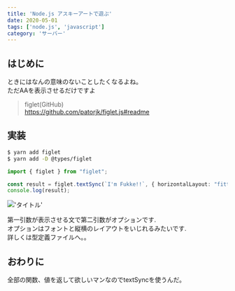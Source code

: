 ```yaml
---
title: 'Node.js アスキーアートで遊ぶ'
date: 2020-05-01
tags: ['node.js', 'javascript']
category: 'サーバー'
---
```


## はじめに

ときにはなんの意味のないことしたくなるよね。\
ただAAを表示させるだけですよ

> figlet(GitHub)\
> https://github.com/patorjk/figlet.js#readme

## 実装

```bash
$ yarn add figlet
$ yarn add -D @types/figlet
```

```typescript
import { figlet } from "figlet";

const result = figlet.textSync(`I'm Fukke!!`, { horizontalLayout: "fitted" });
console.log(result);
```

!['タイトル'](https://i.gyazo.com/cb6a924510145da60ab4878327e959f5.png)

第一引数が表示させる文で第二引数がオプションです.\
オプションはフォントと縦横のレイアウトをいじれるみたいです.\
詳しくは型定義ファイルへ。。

## おわりに

全部の関数、値を返して欲しいマンなのでtextSyncを使うんだ。
